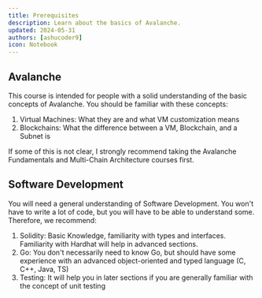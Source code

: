```yaml
---
title: Prerequisites
description: Learn about the basics of Avalanche.
updated: 2024-05-31
authors: [ashucoder9]
icon: Notebook
---
```


## Avalanche

This course is intended for people with a solid understanding of the basic concepts of Avalanche. You should be familiar with these concepts:

1. Virtual Machines: What they are and what VM customization means
2. Blockchains: What the difference between a VM, Blockchain, and a Subnet is

If some of this is not clear, I strongly recommend taking the Avalanche Fundamentals and Multi-Chain Architecture courses first.

## Software Development

You will need a general understanding of Software Development. You won't have to write a lot of code, but you will have to be able to understand some. Therefore, we recommend:

1. Solidity: Basic Knowledge, familiarity with types and interfaces. Familiarity with Hardhat will help in advanced sections. 
2. Go: You don't necessarily need to know Go, but should have some experience with an advanced object-oriented and typed language (C, C++, Java, TS)
3. Testing: It will help you in later sections if you are generally familiar with the concept of unit testing
